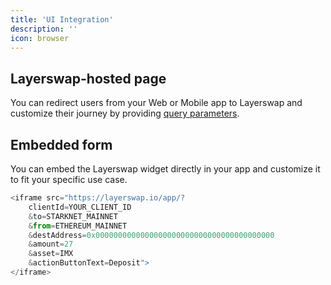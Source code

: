 ```yaml
---
title: 'UI Integration'
description: ''
icon: browser
---
```


## Layerswap-hosted page

You can redirect users from your Web or Mobile app to Layerswap and customize their journey by providing [query parameters](/integration/UI-customization).

## Embedded form

You can embed the Layerswap widget directly in your app and customize it to fit your specific use case.

```javascript
<iframe src="https://layerswap.io/app/?
    clientId=YOUR_CLIENT_ID
    &to=STARKNET_MAINNET
    &from=ETHEREUM_MAINNET
    &destAddress=0x0000000000000000000000000000000000000000
    &amount=27
    &asset=IMX
    &actionButtonText=Deposit">
</iframe>
```